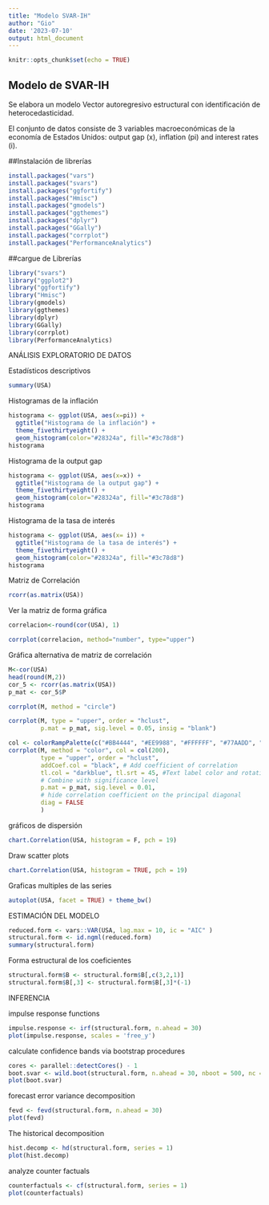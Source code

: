 ```yaml
---
title: "Modelo SVAR-IH"
author: "Gio"
date: '2023-07-10'
output: html_document
---
```


```r
knitr::opts_chunk$set(echo = TRUE)
```

## Modelo de SVAR-IH
Se elabora un modelo Vector autoregresivo estructural con identificación de heterocedasticidad.

El conjunto de datos consiste de 3 variables macroeconómicas de la economía de Estados Unidos: output gap (x), inflation (pi) and interest rates (i).

##Instalación de librerías
```r
install.packages("vars")
install.packages("svars")
install.packages("ggfortify")
install.packages("Hmisc")
install.packages("gmodels")
install.packages("ggthemes")
install.packages("dplyr")
install.packages("GGally")
install.packages("corrplot")
install.packages("PerformanceAnalytics")
```
##cargue de Librerías
```r
library("svars")
library("ggplot2")
library("ggfortify")
library("Hmisc")
library(gmodels)
library(ggthemes)
library(dplyr)
library(GGally)
library(corrplot)
library(PerformanceAnalytics)
```

ANÁLISIS EXPLORATORIO DE DATOS

Estadísticos descriptivos
```r
summary(USA)
```

Histogramas de la inflación

```r
histograma <- ggplot(USA, aes(x=pi)) +
  ggtitle("Histograma de la inflación") +
  theme_fivethirtyeight() +
  geom_histogram(color="#28324a", fill="#3c78d8")
histograma
```

Histograma de la output gap

```r
histograma <- ggplot(USA, aes(x=x)) +
  ggtitle("Histograma de la output gap") +
  theme_fivethirtyeight() +
  geom_histogram(color="#28324a", fill="#3c78d8")
histograma
```

Histograma de la tasa de interés
```r
histograma <- ggplot(USA, aes(x= i)) +
  ggtitle("Histograma de la tasa de interés") +
  theme_fivethirtyeight() +
  geom_histogram(color="#28324a", fill="#3c78d8")
histograma
```

Matriz de Correlación
```r
rcorr(as.matrix(USA))
```
Ver la matriz de forma gráfica

```r
correlacion<-round(cor(USA), 1)

corrplot(correlacion, method="number", type="upper")
```

Gráfica alternativa de matriz de correlación

```r
M<-cor(USA)
head(round(M,2))
cor_5 <- rcorr(as.matrix(USA))
p_mat <- cor_5$P

corrplot(M, method = "circle")

corrplot(M, type = "upper", order = "hclust", 
         p.mat = p_mat, sig.level = 0.05, insig = "blank")

col <- colorRampPalette(c("#BB4444", "#EE9988", "#FFFFFF", "#77AADD", "#4477AA"))
corrplot(M, method = "color", col = col(200),  
         type = "upper", order = "hclust", 
         addCoef.col = "black", # Add coefficient of correlation
         tl.col = "darkblue", tl.srt = 45, #Text label color and rotation
         # Combine with significance level
         p.mat = p_mat, sig.level = 0.01,  
         # hide correlation coefficient on the principal diagonal
         diag = FALSE 
         )
```

gráficos de dispersión

```r
chart.Correlation(USA, histogram = F, pch = 19)
```

Draw scatter plots

```r
chart.Correlation(USA, histogram = TRUE, pch = 19)
```

Graficas multiples de las series

```r
autoplot(USA, facet = TRUE) + theme_bw()
```

ESTIMACIÓN DEL MODELO

```r
reduced.form <- vars::VAR(USA, lag.max = 10, ic = "AIC" )
structural.form <- id.ngml(reduced.form)
summary(structural.form)
```
Forma estructural de los coeficientes

```r
structural.form$B <- structural.form$B[,c(3,2,1)]
structural.form$B[,3] <- structural.form$B[,3]*(-1)
```


INFERENCIA

impulse response functions

```r
impulse.response <- irf(structural.form, n.ahead = 30)
plot(impulse.response, scales = 'free_y')
```

calculate confidence bands via bootstrap procedures

```r
cores <- parallel::detectCores() - 1
boot.svar <- wild.boot(structural.form, n.ahead = 30, nboot = 500, nc = cores)
plot(boot.svar)
```

forecast error variance decomposition

```r
fevd <- fevd(structural.form, n.ahead = 30)
plot(fevd)
```

The historical decomposition

```r
hist.decomp <- hd(structural.form, series = 1)
plot(hist.decomp)
```


analyze counter factuals

```r
counterfactuals <- cf(structural.form, series = 1)
plot(counterfactuals)
```

